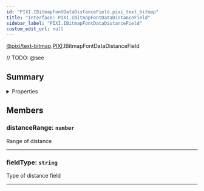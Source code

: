 ```yaml
---
id: "PIXI.IBitmapFontDataDistanceField.pixi_text_bitmap"
title: "Interface: PIXI.IBitmapFontDataDistanceField"
sidebar_label: "PIXI.IBitmapFontDataDistanceField"
custom_edit_url: null
---
```


[@pixi/text-bitmap](../modules/pixi_text_bitmap).[PIXI](../namespaces/PIXI).IBitmapFontDataDistanceField






// TODO: @see

        

## Summary

<details><summary>Properties</summary>
<p>

| Name          | Type                | Description            |
| ------------- | ------------------- | ---------------------- |
| distanceRange | <code>number</code> | Range of distance      |
| fieldType     | <code>string</code> | Type of distance field |

</p>
</details>
    




## Members
<article>

### distanceRange: <span><code>number</code></span>
Range of distance

</article>


---------------------------------------

<article>

### fieldType: <span><code>string</code></span>
Type of distance field

</article>


---------------------------------------



  